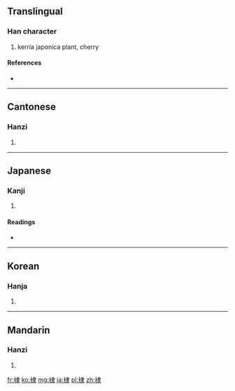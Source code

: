 ==Translingual==

===Han character===
{{Han char|rn=75|rad=木|as=08|sn=12|four=4593<sub>2</sub>|canj=木中水 (DLE)}}

# kerria japonica plant, cherry

====References====
* {{Han ref|kx=0533.180|dkj=14957|dj=0921.160|hdz=21240.030|uh=68E3|ud=26851|bh=B4D0|bd=46288}}

----

==Cantonese==

===Hanzi===
{{yue-hanzi|jyut=|y=dai6}}

# {{defn|lang=yue|sort=木08}}

----

==Japanese==

===Kanji===
{{ja-kanji|grade=|rs=木08}}

# {{defn|lang=ja|sort=木08}}

====Readings====
* {{ja-readings|on=[[てい]] (tei), [[たい]] (tai)|kun=[[にわざくら]] (niwazakura), [[いくり]] (ikuri), [[にわうめ]] (niwaume)}}

----

==Korean==

===Hanja===
{{ko-hanja|hangeul=체|eumhun=|rv=che|mr=ch'e|y=chey}}

# {{defn|lang=ko|sort=木08}}

----

==Mandarin==

===Hanzi===
{{cmn-hanzi|pin=[[dì]] ([[di4]])|wg=ti<sup>4</sup>}}

# {{defn|lang=cmn|sort=木08}}

[[fr:棣]]
[[ko:棣]]
[[mg:棣]]
[[ja:棣]]
[[pl:棣]]
[[zh:棣]]